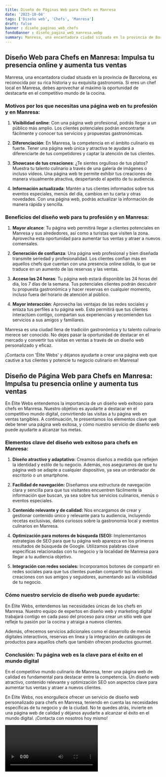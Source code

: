 ```yaml
---
title: Diseño de Páginas Web para Chefs en Manresa
date: '2023-10-04'
tags: ['Diseño web', 'Chefs', 'Manresa']
draft: false
banner : diseño_paginas_web_chefs
fondoBanner : diseño_pagina_web_manresa.webp
summary: Manresa, una encantadora ciudad situada en la provincia de Barcelona, es reconocida por su rica historia y su exquisita gastronomía. Si eres un chef local en Manresa, debes aprovechar al máximo la oportunidad de destacarte en el competitivo mundo de la cocina.
---
```


## Diseño Web para Chefs en Manresa: Impulsa tu presencia online y aumenta tus ventas

Manresa, una encantadora ciudad situada en la provincia de Barcelona, es reconocida por su rica historia y su exquisita gastronomía. Si eres un chef local en Manresa, debes aprovechar al máximo la oportunidad de destacarte en el competitivo mundo de la cocina.

### Motivos por los que necesitas una página web en tu profesión y en Manresa:

1. **Visibilidad online**: Con una página web profesional, podrás llegar a un público más amplio. Los clientes potenciales podrán encontrarte fácilmente y conocer tus servicios y propuestas gastronómicas.

2. **Diferenciación**: En Manresa, la competencia en el ámbito culinario es fuerte. Tener una página web única y atractiva te ayudará a diferenciarte de tus competidores y captar la atención de tus clientes.

3. **Showcase de tus creaciones**: ¿Te sientes orgulloso de tus platos? Muestra tu talento culinario a través de una galería de imágenes o incluso vídeos. Una página web te permite exhibir tus creaciones de manera visualmente atractiva, despertando el apetito de tu audiencia.

4. **Información actualizada**: Mantén a tus clientes informados sobre tus eventos especiales, menús del día, cambios en tu carta y otras novedades. Con una página web, podrás actualizar la información de manera rápida y sencilla.

### Beneficios del diseño web para tu profesión y en Manresa:

1. **Mayor alcance**: Tu página web permitirá llegar a clientes potenciales en Manresa y sus alrededores, así como a turistas que visiten la zona. Aprovecha esta oportunidad para aumentar tus ventas y atraer a nuevos comensales.

2. **Generación de confianza**: Una página web profesional y bien diseñada transmite seriedad y profesionalidad. Los clientes confían más en aquellos chefs que cuentan con una presencia online sólida, lo que se traduce en un aumento de las reservas y las ventas.

3. **Acceso las 24 horas**: Tu página web estará disponible las 24 horas del día, los 7 días de la semana. Tus potenciales clientes podrán descubrir tu propuesta gastronómica y hacer reservas en cualquier momento, incluso fuera del horario de atención al público.

4. **Mayor interacción**: Aprovecha las ventajas de las redes sociales y enlaza tus perfiles a tu página web. Esto permitirá que tus clientes interactúen contigo, compartan sus experiencias y recomienden tus servicios a sus amigos y familiares.

Manresa es una ciudad llena de tradición gastronómica y tu talento culinario merece ser conocido. No dejes pasar la oportunidad de destacar en el mercado y convertir tus visitas en ventas a través de un diseño web personalizado y eficaz.

¡Contacta con 'Élite Webs' y déjanos ayudarte a crear una página web que cautive a tus clientes y potencie tu negocio culinario en Manresa!

<GifSeo />

<Cta />

## Diseño de Página Web para Chefs en Manresa: Impulsa tu presencia online y aumenta tus ventas

En Élite Webs entendemos la importancia de un diseño web exitoso para chefs en Manresa. Nuestro objetivo es ayudarte a destacar en el competitivo mundo digital, convirtiendo las visitas a tu página web en ventas tangibles. A continuación, te presentamos los elementos clave que debe tener una página web exitosa, y cómo nuestro servicio de diseño web puede ayudarte a alcanzar tus metas.

### Elementos clave del diseño web exitoso para chefs en Manresa:

1. **Diseño atractivo y adaptativo:** Creamos diseños a medida que reflejen la identidad y estilo de tu negocio. Además, nos aseguramos de que tu página web se adapte a cualquier dispositivo, ya sea un ordenador de escritorio o un smartphone.

2. **Facilidad de navegación:** Diseñamos una estructura de navegación clara y sencilla para que tus visitantes encuentren fácilmente la información que buscan, ya sea sobre tus servicios culinarios, menús o eventos especiales.

3. **Contenido relevante y de calidad:** Nos encargamos de crear y gestionar contenido único y relevante para tu audiencia, incluyendo recetas exclusivas, datos curiosos sobre la gastronomía local y eventos culinarios en Manresa.

4. **Optimización para motores de búsqueda (SEO):** Implementamos estrategias de SEO para que tu página web aparezca en los primeros resultados de búsqueda de Google. Utilizamos palabras clave específicas relacionadas con tu negocio y la localidad de Manresa para llegar a tu audiencia objetivo.

5. **Integración con redes sociales:** Incorporamos botones de compartir en redes sociales para que tus clientes puedan compartir tus deliciosas creaciones con sus amigos y seguidores, aumentando así la visibilidad de tu negocio.

### Cómo nuestro servicio de diseño web puede ayudarte:

En Élite Webs, entendemos las necesidades únicas de los chefs en Manresa. Nuestro equipo de expertos en diseño web y marketing digital trabajará contigo en cada paso del proceso para crear un sitio web que refleje tu pasión por la cocina y atraiga a nuevos clientes. 

Además, ofrecemos servicios adicionales como el desarrollo de menús digitales interactivos, reservas en línea y la integración de catálogos de productos para aquellos chefs que también ofrecen productos gourmet.

### Conclusión: Tu página web es la clave para el éxito en el mundo digital

En el competitivo mundo culinario de Manresa, tener una página web de calidad es fundamental para destacar entre la competencia. Un diseño web atractivo, contenido relevante y optimización SEO son aspectos clave para aumentar tus ventas y atraer a nuevos clientes.

En Élite Webs, nos enorgullece ofrecer un servicio de diseño web personalizado para chefs en Manresa, teniendo en cuenta las necesidades específicas de tu negocio y de la ciudad. No te quedes atrás, invierte en una página web de calidad y déjanos ayudarte a alcanzar el éxito en el mundo digital. ¡Contacta con nosotros hoy mismo!

<Video />

<CtaBot job='Chefs' city='Manresa'/>

<Gmaps query='Manresa+españa+maps' />